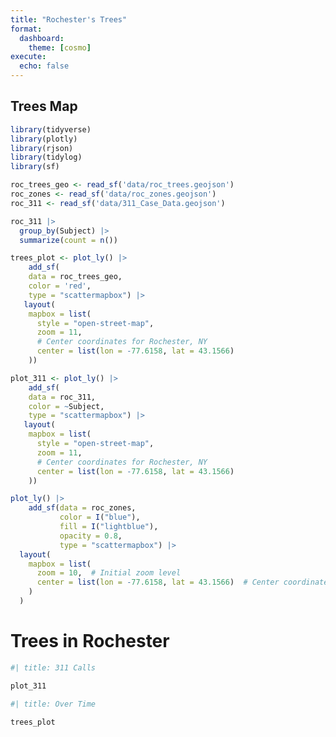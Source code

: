 ```yaml
---
title: "Rochester's Trees"
format: 
  dashboard:
    theme: [cosmo]
execute:
  echo: false
---
```


## Trees Map

```r
library(tidyverse)
library(plotly)
library(rjson)
library(tidylog)
library(sf)

roc_trees_geo <- read_sf('data/roc_trees.geojson')
roc_zones <- read_sf('data/roc_zones.geojson')
roc_311 <- read_sf('data/311_Case_Data.geojson')

roc_311 |>
  group_by(Subject) |>
  summarize(count = n())
```

```r


trees_plot <- plot_ly() |>
    add_sf(
    data = roc_trees_geo,
    color = 'red',
    type = "scattermapbox") |>
   layout(
    mapbox = list(
      style = "open-street-map",
      zoom = 11,
      # Center coordinates for Rochester, NY
      center = list(lon = -77.6158, lat = 43.1566)  
    ))

plot_311 <- plot_ly() |>
    add_sf(
    data = roc_311,
    color = ~Subject,
    type = "scattermapbox") |>
   layout(
    mapbox = list(
      style = "open-street-map",
      zoom = 11,
      # Center coordinates for Rochester, NY
      center = list(lon = -77.6158, lat = 43.1566)  
    ))


```

```r


plot_ly() |>
    add_sf(data = roc_zones,
           color = I("blue"),
           fill = I("lightblue"), 
           opacity = 0.8,
           type = "scattermapbox") |>
  layout(
    mapbox = list(
      zoom = 10,  # Initial zoom level
      center = list(lon = -77.6158, lat = 43.1566)  # Center coordinates for Rochester, NY
    )
  )
```


# Trees in Rochester

```r
#| title: 311 Calls

plot_311

```


```r
#| title: Over Time

trees_plot

```
